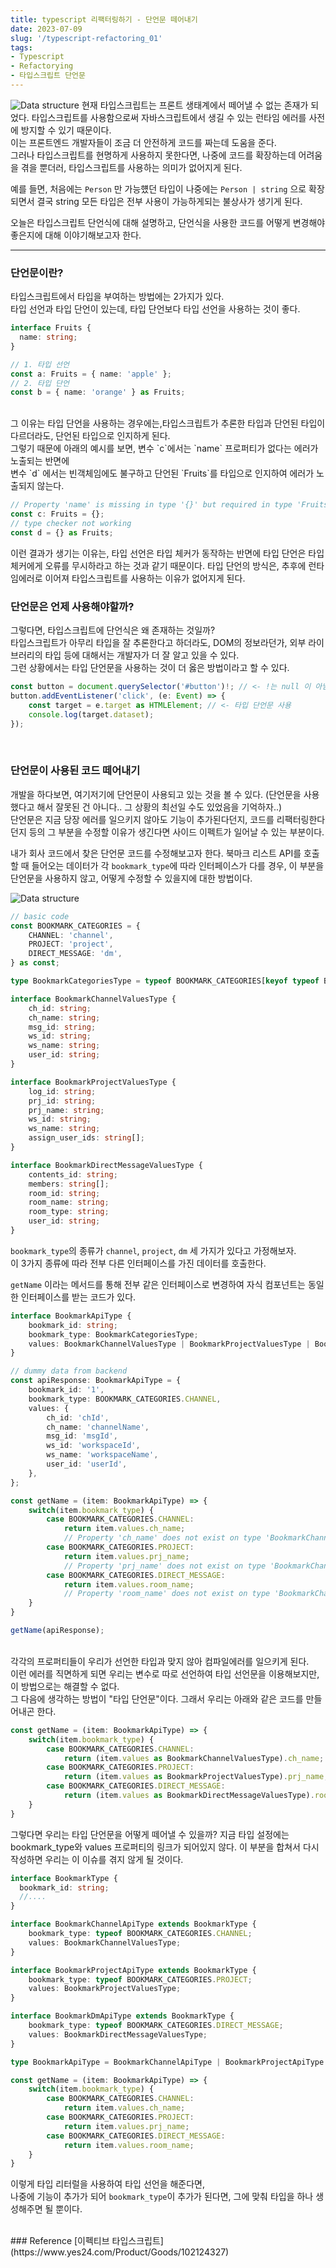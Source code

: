 ```yaml
---
title: typescript 리팩터링하기 - 단언문 떼어내기 
date: 2023-07-09
slug: '/typescript-refactoring_01'
tags: 
- Typescript 
- Refactorying
- 타입스크립트 단언문
---
```



![Data structure](./typescript.png) 
현재 타입스크립트는 프론트 생태계에서 떼어낼 수 없는 존재가 되었다. 
타입스크립트를 사용함으로써 자바스크립트에서 생길 수 있는 런타임 에러를 사전에 방지할 수 있기 때문이다. <br/>
이는 프론트엔드 개발자들이 조금 더 안전하게 코드를 짜는데 도움을 준다. <br/>
그러나 타입스크립트를 현명하게 사용하지 못한다면, 나중에 코드를 확장하는데 어려움을 겪을 뿐더러,
타입스크립트를 사용하는 의미가 없어지게 된다. 

예를 들면, 처음에는 `Person` 만 가능헀던 타입이 나중에는 `Person | string` 으로 확장되면서 
결국 string 모든 타입은 전부 사용이 가능하게되는 불상사가 생기게 된다. 

오늘은 타입스크립트 단언식에 대해 설명하고, 단언식을 사용한 코드를 어떻게 변경해야 좋은지에 대해 
이야기해보고자 한다.

---

### 단언문이란?
타입스크립트에서 타입을 부여하는 방법에는 2가지가 있다. <br/>
타입 선언과 타입 단언이 있는데, 타입 단언보다 타입 선언을 사용하는 것이 좋다.

```typescript
interface Fruits {
  name: string;
}

// 1. 타입 선언
const a: Fruits = { name: 'apple' };
// 2. 타입 단언
const b = { name: 'orange' } as Fruits; 
```
<br/>
그 이유는 타입 단언을 사용하는 경우에는,타입스크립트가 추론한 타입과 단언된 타입이 다르더라도, 단언된 타입으로 인지하게 된다. <br/>
그렇기 때문에 아래의 예시를 보면, 
변수 `c`에서는 `name` 프로퍼티가 없다는 에러가 노출되는 반면에 <br/> 
변수 `d` 에서는 빈객체임에도 불구하고 단언된 `Fruits`를 타입으로 인지하여 에러가 노출되지 않는다. 

```typescript
// Property 'name' is missing in type '{}' but required in type 'Fruits' 
const c: Fruits = {}; 
// type checker not working 
const d = {} as Fruits;
```
이런 결과가 생기는 이유는, 타입 선언은 타입 체커가 동작하는 반면에 타입 단언은 타입 체커에게 오류를 무시하라고 하는 것과 같기 때문이다.
타입 단언의 방식은, 추후에 런타임에러로 이어져 타입스크립트를 사용하는 이유가 없어지게 된다.
<br/>

### 단언문은 언제 사용해야할까?
그렇다면, 타입스크립트에 단언식은 왜 존재하는 것일까?<br/> 
타입스크립트가 아무리 타입을 잘 추론한다고 하더라도, DOM의 정보라던가, 외부 라이브러리의 타입 등에 대해서는 개발자가 더 잘 알고 있을 수 있다. <br/>
그런 상황에서는 타입 단언문을 사용하는 것이 더 옳은 방법이라고 할 수 있다. 

```typescript
const button = document.querySelector('#button')!; // <- !는 null 이 아님을 단언한다
button.addEventListener('click', (e: Event) => { 
    const target = e.target as HTMLElement; // <- 타입 단언문 사용
    console.log(target.dataset); 
});
```

<br/>

### 단언문이 사용된 코드 떼어내기
개발을 하다보면, 여기저기에 단언문이 사용되고 있는 것을 볼 수 있다. (단언문을 사용했다고 해서 잘못된 건 아니다.. 그 상황의 최선일 수도 있었음을 기억하자..) <br/> 
단언문은 지금 당장 에러를 일으키지 않아도 기능이 추가된다던지, 코드를 리팩터링한다던지 등의 그 부분을 수정할 이유가 생긴다면 사이드 이펙트가 일어날 수 있는 부분이다. <br/>

내가 회사 코드에서 찾은 단언문 코드를 수정해보고자 한다. 
북마크 리스트 API를 호출할 때 들어오는 데이터가 각 `bookmark_type`에 따라 인터페이스가 다를 경우, 
이 부분을 단언문을 사용하지 않고, 어떻게 수정할 수 있을지에 대한 방법이다. 

![Data structure](./data-structure.png)

```typescript
// basic code
const BOOKMARK_CATEGORIES = {
    CHANNEL: 'channel',
    PROJECT: 'project',
    DIRECT_MESSAGE: 'dm',
} as const;

type BookmarkCategoriesType = typeof BOOKMARK_CATEGORIES[keyof typeof BOOKMARK_CATEGORIES];

interface BookmarkChannelValuesType {
    ch_id: string;
    ch_name: string;
    msg_id: string;
    ws_id: string;
    ws_name: string;
    user_id: string;
}

interface BookmarkProjectValuesType {
    log_id: string;
    prj_id: string;
    prj_name: string;
    ws_id: string;
    ws_name: string;
    assign_user_ids: string[];
}

interface BookmarkDirectMessageValuesType {
    contents_id: string;
    members: string[];
    room_id: string;
    room_name: string;
    room_type: string;
    user_id: string;
} 
```
`bookmark_type`의 종류가 `channel`, `project`, `dm` 세 가지가 있다고 가정해보자. <br/>
이 3가지 종류에 따라 전부 다른 인터페이스를 가진 데이터를 호출한다.

`getName` 이라는 메서드를 통해 전부 같은 인터페이스로 변경하여 자식 컴포넌트는 동일한 인터페이스를 받는 코드가 있다. 
```typescript
interface BookmarkApiType {
    bookmark_id: string;
    bookmark_type: BookmarkCategoriesType;
    values: BookmarkChannelValuesType | BookmarkProjectValuesType | BookmarkDirectMessageValuesType;
}

// dummy data from backend
const apiResponse: BookmarkApiType = {
    bookmark_id: '1',
    bookmark_type: BOOKMARK_CATEGORIES.CHANNEL,
    values: {
        ch_id: 'chId',
        ch_name: 'channelName',
        msg_id: 'msgId',
        ws_id: 'workspaceId',
        ws_name: 'workspaceName',
        user_id: 'userId',
    },
};

const getName = (item: BookmarkApiType) => {
    switch(item.bookmark_type) {
        case BOOKMARK_CATEGORIES.CHANNEL: 
            return item.values.ch_name;  
            // Property 'ch_name' does not exist on type 'BookmarkChannelType | BookmarkProjectType | BookmarkDirectMessageType'.
        case BOOKMARK_CATEGORIES.PROJECT:
            return item.values.prj_name;
            // Property 'prj_name' does not exist on type 'BookmarkChannelType | BookmarkProjectType | BookmarkDirectMessageType'.
        case BOOKMARK_CATEGORIES.DIRECT_MESSAGE:
            return item.values.room_name;
            // Property 'room_name' does not exist on type 'BookmarkChannelType | BookmarkProjectType | BookmarkDirectMessageType'.
    }
}

getName(apiResponse);
```

<br/>
각각의 프로퍼티들이 우리가 선언한 타입과 맞지 않아 컴파일에러를 일으키게 된다. <br/>
이런 에러를 직면하게 되면 우리는 변수로 따로 선언하여 타입 선언문을 이용해보지만, 이 방법으로는 해결할 수 없다. <br/> 
그 다음에 생각하는 방법이 "타입 단언문"이다. 그래서 우리는 아래와 같은 코드를 만들어내곤 한다.

```typescript
const getName = (item: BookmarkApiType) => {
    switch(item.bookmark_type) {
        case BOOKMARK_CATEGORIES.CHANNEL: 
            return (item.values as BookmarkChannelValuesType).ch_name;
        case BOOKMARK_CATEGORIES.PROJECT:
            return (item.values as BookmarkProjectValuesType).prj_name;
        case BOOKMARK_CATEGORIES.DIRECT_MESSAGE:
            return (item.values as BookmarkDirectMessageValuesType).room_name;
    }
}
```
그렇다면 우리는 타입 단언문을 어떻게 떼어낼 수 있을까? 
지금 타입 설정에는 bookmark_type와 values 프로퍼티의 링크가 되어있지 않다. 
이 부분을 합쳐서 다시 작성하면 우리는 이 이슈를 겪지 않게 될 것이다. 

```typescript
interface BookmarkType {
  bookmark_id: string;
  //....
}

interface BookmarkChannelApiType extends BookmarkType {
    bookmark_type: typeof BOOKMARK_CATEGORIES.CHANNEL;
    values: BookmarkChannelValuesType;
}

interface BookmarkProjectApiType extends BookmarkType {
    bookmark_type: typeof BOOKMARK_CATEGORIES.PROJECT;
    values: BookmarkProjectValuesType;
}

interface BookmarkDmApiType extends BookmarkType {
    bookmark_type: typeof BOOKMARK_CATEGORIES.DIRECT_MESSAGE;
    values: BookmarkDirectMessageValuesType;
}

type BookmarkApiType = BookmarkChannelApiType | BookmarkProjectApiType | BookmarkDmApiType;

const getName = (item: BookmarkApiType) => {
    switch(item.bookmark_type) {
        case BOOKMARK_CATEGORIES.CHANNEL: 
            return item.values.ch_name;
        case BOOKMARK_CATEGORIES.PROJECT:
            return item.values.prj_name;
        case BOOKMARK_CATEGORIES.DIRECT_MESSAGE:
            return item.values.room_name;
    }
}
```
이렇게 타입 리터럴을 사용하여 타입 선언을 해준다면, <br/>
나중에 기능이 추가가 되어 `bookmark_type`이 추가가 된다면, 그에 맞춰 타입을 하나 생성해주면 될 뿐이다. 

<br/>
### Reference
[이펙티브 타입스크립트](https://www.yes24.com/Product/Goods/102124327)